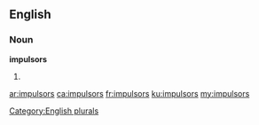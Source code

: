 ==English==

===Noun===
'''impulsors'''

# {{plural of|impulsor}}

[[Category:English plurals]]

[[ar:impulsors]]
[[ca:impulsors]]
[[fr:impulsors]]
[[ku:impulsors]]
[[my:impulsors]]